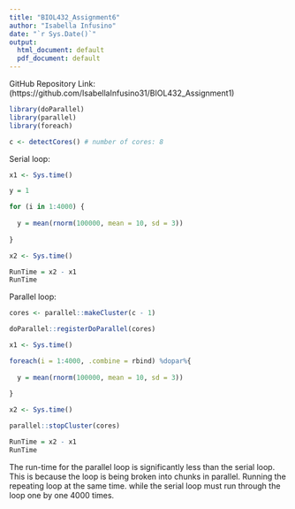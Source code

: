 ```yaml
---
title: "BIOL432_Assignment6"
author: "Isabella Infusino"
date: "`r Sys.Date()`"
output:
  html_document: default
  pdf_document: default
---
```


GitHub Repository Link:
(https://github.com/IsabellaInfusino31/BIOL432_Assignment1)


```r

library(doParallel)
library(parallel)
library(foreach)

c <- detectCores() # number of cores: 8

```
Serial loop:
```r

x1 <- Sys.time()

y = 1

for (i in 1:4000) {
  
  y = mean(rnorm(100000, mean = 10, sd = 3)) 
  
}

x2 <- Sys.time()

RunTime = x2 - x1
RunTime
```
Parallel loop:
```r

cores <- parallel::makeCluster(c - 1) 

doParallel::registerDoParallel(cores)

x1 <- Sys.time()

foreach(i = 1:4000, .combine = rbind) %dopar%{
  
  y = mean(rnorm(100000, mean = 10, sd = 3)) 
    
}

x2 <- Sys.time()

parallel::stopCluster(cores)

RunTime = x2 - x1
RunTime
```

The run-time for the parallel loop is significantly less than the serial loop. This is because the loop is being broken into chunks in parallel. Running the repeating loop at the same time. while the serial loop must run through the loop one by one 4000 times. 

